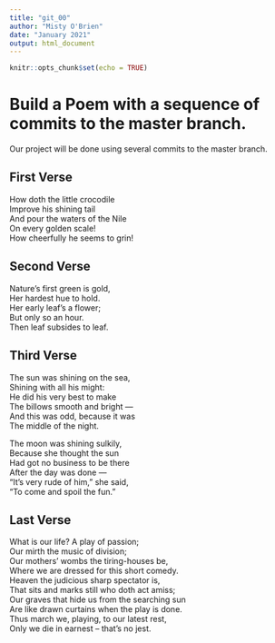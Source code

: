 ```yaml
---
title: "git_00"
author: "Misty O'Brien"
date: "January 2021"
output: html_document
---
```


```r
knitr::opts_chunk$set(echo = TRUE)
```
# Build a Poem with a sequence of commits to the master branch.
Our project will be done using several commits to the master branch.
<!-- Do not modify or change any text in "!--" bracketed areas such as this --- these are instructions to
you, if you change any of this the git program will notice it and compromise your git merging strategy !-->

## First Verse 
<!--Put the first five lines of a poem by Lewis Carrol in this section!-->
How doth the little crocodile  
Improve his shining tail  
And pour the waters of the Nile  
On every golden scale!  
How cheerfully he seems to grin!  

## Second Verse
<!--Put the first five lines of a poem by Robert Frost here!-->
Nature’s first green is gold,  
Her hardest hue to hold.  
Her early leaf’s a flower;  
But only so an hour.  
Then leaf subsides to leaf.  

## Third Verse
<!--Put the first two verses of The Walrus and the Carpenter here!-->
The sun was shining on the sea,  
Shining with all his might:  
He did his very best to make  
The billows smooth and bright —  
And this was odd, because it was  
The middle of the night.  
  
The moon was shining sulkily,  
Because she thought the sun  
Had got no business to be there  
After the day was done —  
“It’s very rude of him,” she said,  
“To come and spoil the fun.”
  
## Last Verse
<!--Put a short poem of your choice 8-20 lines,here!-->
What is our life? A play of passion;  
Our mirth the music of division;  
Our mothers’ wombs the tiring-houses be,  
Where we are dressed for this short comedy.  
Heaven the judicious sharp spectator is,  
That sits and marks still who doth act amiss;  
Our graves that hide us from the searching sun  
Are like drawn curtains when the play is done.  
Thus march we, playing, to our latest rest,  
Only we die in earnest – that’s no jest.  
